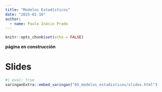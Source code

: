 ```yaml
---
title: "Modelos Estadísticos"
date: "2025-01-10" 
author:
  - name: Paulo Inácio Prado
---
```


```r
knitr::opts_chunk$set(echo = FALSE)
```
**página en construcción**

# Slides

```r
#| eval: true
xaringanExtra::embed_xaringan("05_modelos_estadisticos/slides.html")
```


